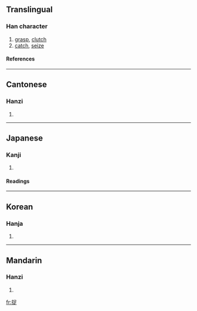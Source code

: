 ==Translingual==
===Han character===
{{Han char|rn=64|rad=手|as=07|sn=10|four=5608<sub>1</sub>|canj=手口卜人 (QRYO)}}
# [[grasp]], [[clutch]]
# [[catch]], [[seize]]
====References====
{{Han ref|kx=0433.120|dkj=12136|dj=0782.240|hdz=31882.040|uh=6349|ud=25417|bh=AEBB|bd=44731}}
----
==Cantonese==
===Hanzi===
{{yue-hanzi|jyut=|y=juk1, juk3}}
# {{defn|Cantonese}}
----
==Japanese==
===Kanji===
{{ja-kanji|grade=|rs=手07}}
# {{defn|Japanese}} 
====Readings====
{{ja-readings|on=[[そく]] (soku), [[さく]] (saku)|kun=[[とらえる]] (toraeru)}}
----
==Korean==
===Hanja===
{{ko-hanja|hangeul=착|eumhun=|rv=chak|mr=ch'ak|y=chak}}
# {{defn|Korean}}
----
==Mandarin==
===Hanzi===
{{cmn-hanzi|pin=[[zhuō]] (zhuo1)|wg=cho<sup>1</sup>}}
# {{defn|Mandarin}}

[[fr:捉]]